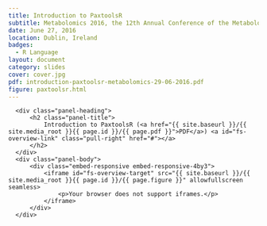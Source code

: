```yaml
---
title: Introduction to PaxtoolsR
subtitle: Metabolomics 2016, the 12th Annual Conference of the Metabolomics Society at University College Dublin.
date: June 27, 2016
location: Dublin, Ireland
badges:
  - R Language
layout: document
category: slides
cover: cover.jpg
pdf: introduction-paxtoolsr-metabolomics-29-06-2016.pdf
figure: paxtoolsr.html
---
```


  <!-- <object data="{{ site.baseurl }}/{{ site.media_root }}{{ page.id }}/{{ page.pdf }}" type="application/pdf" width="100%" height="800px">
    <p>It appears you don't have a PDF plugin for this browser.
    No biggie... you can <a href="{{ site.baseurl }}/{{ site.media_root }}{{ page.id }}/{{ page.pdf }}">click here to
    download the PDF file.</a></p>
  </object> -->
  <script type="text/javascript">
    /*!
    * screenfull
    * v3.0.0 - 2015-11-24
    * (c) Sindre Sorhus; MIT License
    */
    !function(){"use strict";var a="undefined"!=typeof module&&module.exports,b="undefined"!=typeof Element&&"ALLOW_KEYBOARD_INPUT"in Element,c=function(){for(var a,b,c=[["requestFullscreen","exitFullscreen","fullscreenElement","fullscreenEnabled","fullscreenchange","fullscreenerror"],["webkitRequestFullscreen","webkitExitFullscreen","webkitFullscreenElement","webkitFullscreenEnabled","webkitfullscreenchange","webkitfullscreenerror"],["webkitRequestFullScreen","webkitCancelFullScreen","webkitCurrentFullScreenElement","webkitCancelFullScreen","webkitfullscreenchange","webkitfullscreenerror"],["mozRequestFullScreen","mozCancelFullScreen","mozFullScreenElement","mozFullScreenEnabled","mozfullscreenchange","mozfullscreenerror"],["msRequestFullscreen","msExitFullscreen","msFullscreenElement","msFullscreenEnabled","MSFullscreenChange","MSFullscreenError"]],d=0,e=c.length,f={};e>d;d++)if(a=c[d],a&&a[1]in document){for(d=0,b=a.length;b>d;d++)f[c[0][d]]=a[d];return f}return!1}(),d={request:function(a){var d=c.requestFullscreen;a=a||document.documentElement,/5\.1[\.\d]* Safari/.test(navigator.userAgent)?a[d]():a[d](b&&Element.ALLOW_KEYBOARD_INPUT)},exit:function(){document[c.exitFullscreen]()},toggle:function(a){this.isFullscreen?this.exit():this.request(a)},raw:c};return c?(Object.defineProperties(d,{isFullscreen:{get:function(){return Boolean(document[c.fullscreenElement])}},element:{enumerable:!0,get:function(){return document[c.fullscreenElement]}},enabled:{enumerable:!0,get:function(){return Boolean(document[c.fullscreenEnabled])}}}),void(a?module.exports=d:window.screenfull=d)):void(a?module.exports=!1:window.screenfull=!1)}();
  </script>

  <div class="panel panel-default">
      <div class="panel-heading">
          <h2 class="panel-title">
              Introduction to PaxtoolsR (<a href="{{ site.baseurl }}/{{ site.media_root }}{{ page.id }}/{{ page.pdf }}">PDF</a>) <a id="fs-overview-link" class="pull-right" href="#"></a>
          </h2>
      </div>
      <div class="panel-body">
          <div class="embed-responsive embed-responsive-4by3">
              <iframe id="fs-overview-target" src="{{ site.baseurl }}/{{ site.media_root }}{{ page.id }}/{{ page.figure }}" allowfullscreen seamless>
                  <p>Your browser does not support iframes.</p>
              </iframe>
          </div>
      </div>
  </div>
